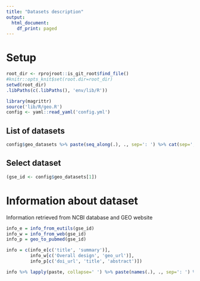 ```yaml
---
title: "Datasets description"
output:
  html_document:
    df_print: paged
---
```


# Setup
```r
root_dir <- rprojroot::is_git_root$find_file()
#knitr::opts_knit$set(root.dir=root_dir)
setwd(root_dir)
.libPaths(c(.libPaths(), 'env/lib/R'))

library(magrittr)
source('lib/R/geo.R')
config <- yaml::read_yaml('config.yml')
```

## List of datasets
```r
config$geo_datasets %>% paste(seq_along(.), ., sep=': ') %>% cat(sep=', ')
```

## Select dataset
```r
(gse_id <- config$geo_datasets[1])
```

# Information about dataset
Information retrieved from NCBI database and GEO website

```r
info_e = info_from_eutils(gse_id)
info_w = info_from_web(gse_id)
info_p = geo_to_pubmed(gse_id)

info = c(info_e[c('title', 'summary')],
         info_w[c('Overall design', 'geo_url')],
         info_p[c('doi_url', 'title', 'abstract')])

info %>% lapply(paste, collapse=' ') %>% paste(names(.), ., sep=': ') %>% cat(sep='\n\n')
```
